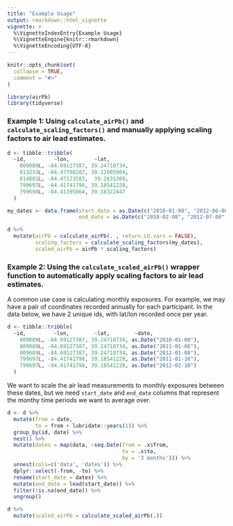 ```yaml
---
title: "Example Usage"
output: rmarkdown::html_vignette
vignette: >
  %\VignetteIndexEntry{Example Usage}
  %\VignetteEngine{knitr::rmarkdown}
  %\VignetteEncoding{UTF-8}
---
```


```r
knitr::opts_chunk$set(
  collapse = TRUE,
  comment = "#>"
)
```

```r
library(airPb)
library(tidyverse)
```

### Example 1: Using `calculate_airPb()` and `calculate_scaling_factors()` and manually applying scaling factors to air lead estimates.

```r
d <- tibble::tribble(
  ~id,         ~lon,        ~lat,
    809089L, -84.69127387, 39.24710734,
    813233L, -84.47798287, 39.12005904,
    814881L, -84.47123583,  39.2631309,
    799697L, -84.41741798, 39.18541228,
    799698L, -84.41395064, 39.18322447
  )

my_dates <- data.frame(start_date = as.Date(c("2010-01-08", "2012-06-08", "2010-01-09", "2015-04-09", "2010-01-10")),
                       end_date = as.Date(c("2010-02-08", "2012-07-08", "2010-02-09", "2015-05-09", "2010-02-10")))

d %>% 
  mutate(airPb = calculate_airPb(. , return.LU.vars = FALSE), 
         scaling_factors = calculate_scaling_factors(my_dates), 
         scaled_airPb = airPb * scaling_factors)
```

### Example 2: Using the `calculate_scaled_airPb()` wrapper function to automatically apply scaling factors to air lead estimates.

A common use case is calculating monthly exposures. For example, we may have a pair of coordinates recorded annually for each participant. In the data below, we have 2 unique ids, with lat/lon recorded once per year.

```r
d <- tibble::tribble(
  ~id,         ~lon,        ~lat,        ~date,
    809089L, -84.69127387, 39.24710734, as.Date("2010-01-08"),
    809089L, -84.69127387, 39.24710734, as.Date("2011-01-08"),
    809089L, -84.69127387, 39.24710734, as.Date("2012-01-08"),
    799697L, -84.41741798, 39.18541228, as.Date("2011-01-10"),
    799697L, -84.41741798, 39.18541228, as.Date("2012-02-10")
  )
```

We want to scale the air lead measurements to monthly exposures between these dates, but we need `start_date` and `end_date` columns that represent the monthy time periods we want to average over.

```r
d <- d %>% 
  mutate(from = date,
         to = from + lubridate::years(1)) %>% 
  group_by(id, date) %>% 
  nest() %>% 
  mutate(dates = map(data, ~seq.Date(from = .x$from, 
                                     to = .x$to, 
                                     by = '3 months'))) %>% 
  unnest(cols=c('data', 'dates')) %>% 
  dplyr::select(-from, -to) %>% 
  rename(start_date = dates) %>% 
  mutate(end_date = lead(start_date)) %>% 
  filter(!is.na(end_date)) %>% 
  ungroup()

d %>% 
  mutate(scaled_airPb = calculate_scaled_airPb(.))
```



